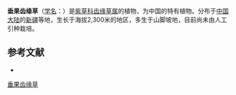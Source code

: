 {{Speciesbox
| name = 垂果齿缘草
| status = 
| status_system = 
| image =
| genus = Eritrichium
| species = pendulifructum
| authority = Y. S. Lian et J. Q. Wang
}}

'''垂果齿缘草'''（[[学名|学名]]：{{lang|la|''Eritrichium pendulifructum''}}）是[[紫草科|紫草科]][[齿缘草属|齿缘草属]]的植物，为中国的特有植物。分布于[[中国大陆|中国大陆]]的[[新疆|新疆]]等地，生长于海拔2,300米的地区，多生于山脚坡地，目前尚未由人工引种栽培。

== 参考文献 ==
<div class="references-small">
* {{cite web| url =http://www.bioinfo.cn/db05/KmzwSpecies.php?action=view&id=2201| title =垂果齿缘草| work =《中国高等植物数据库全库》| publisher =中国科学院微生物研究所| author =昆明植物研究所| accessdate =2009-02-23| deadurl =yes| archiveurl =https://web.archive.org/web/20160305105147/http://www.bioinfo.cn/db05/KmzwSpecies.php?action=view&id=2201| archivedate =2016-03-05}}
</div>
{{Taxonbar|from=Q10928969}}

[[Category:山琉璃草属|垂果齿缘草]]


{{植物小作品}}
